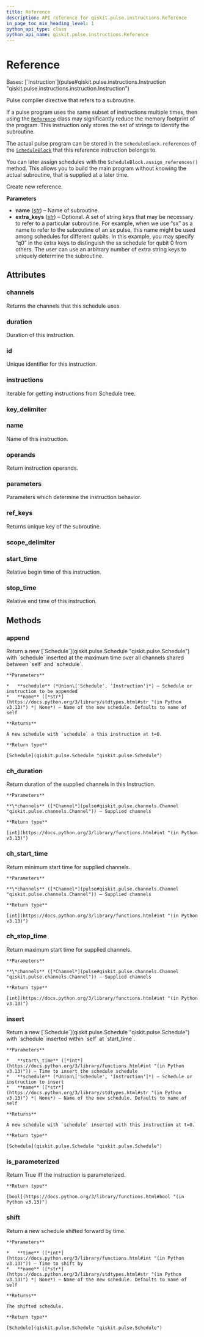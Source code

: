 ```yaml
---
title: Reference
description: API reference for qiskit.pulse.instructions.Reference
in_page_toc_min_heading_level: 1
python_api_type: class
python_api_name: qiskit.pulse.instructions.Reference
---
```


# Reference

<Class id="qiskit.pulse.instructions.Reference" isDedicatedPage={true} github="https://github.com/Qiskit/qiskit/tree/main/qiskit/pulse/instructions/reference.py#L22-L98" signature="qiskit.pulse.instructions.Reference(name, *extra_keys)" modifiers="class">
  Bases: [`Instruction`](pulse#qiskit.pulse.instructions.Instruction "qiskit.pulse.instructions.instruction.Instruction")

  Pulse compiler directive that refers to a subroutine.

  If a pulse program uses the same subset of instructions multiple times, then using the [`Reference`](#qiskit.pulse.instructions.Reference "qiskit.pulse.instructions.Reference") class may significantly reduce the memory footprint of the program. This instruction only stores the set of strings to identify the subroutine.

  The actual pulse program can be stored in the `ScheduleBlock.references` of the [`ScheduleBlock`](qiskit.pulse.ScheduleBlock "qiskit.pulse.ScheduleBlock") that this reference instruction belongs to.

  You can later assign schedules with the `ScheduleBlock.assign_references()` method. This allows you to build the main program without knowing the actual subroutine, that is supplied at a later time.

  Create new reference.

  **Parameters**

  *   **name** ([*str*](https://docs.python.org/3/library/stdtypes.html#str "(in Python v3.13)")) – Name of subroutine.
  *   **extra\_keys** ([*str*](https://docs.python.org/3/library/stdtypes.html#str "(in Python v3.13)")) – Optional. A set of string keys that may be necessary to refer to a particular subroutine. For example, when we use “sx” as a name to refer to the subroutine of an sx pulse, this name might be used among schedules for different qubits. In this example, you may specify “q0” in the extra keys to distinguish the sx schedule for qubit 0 from others. The user can use an arbitrary number of extra string keys to uniquely determine the subroutine.

  ## Attributes

  ### channels

  <Attribute id="qiskit.pulse.instructions.Reference.channels">
    Returns the channels that this schedule uses.
  </Attribute>

  ### duration

  <Attribute id="qiskit.pulse.instructions.Reference.duration">
    Duration of this instruction.
  </Attribute>

  ### id

  <Attribute id="qiskit.pulse.instructions.Reference.id">
    Unique identifier for this instruction.
  </Attribute>

  ### instructions

  <Attribute id="qiskit.pulse.instructions.Reference.instructions">
    Iterable for getting instructions from Schedule tree.
  </Attribute>

  ### key\_delimiter

  <Attribute id="qiskit.pulse.instructions.Reference.key_delimiter" attributeValue="','" />

  ### name

  <Attribute id="qiskit.pulse.instructions.Reference.name">
    Name of this instruction.
  </Attribute>

  ### operands

  <Attribute id="qiskit.pulse.instructions.Reference.operands">
    Return instruction operands.
  </Attribute>

  ### parameters

  <Attribute id="qiskit.pulse.instructions.Reference.parameters">
    Parameters which determine the instruction behavior.
  </Attribute>

  ### ref\_keys

  <Attribute id="qiskit.pulse.instructions.Reference.ref_keys">
    Returns unique key of the subroutine.
  </Attribute>

  ### scope\_delimiter

  <Attribute id="qiskit.pulse.instructions.Reference.scope_delimiter" attributeValue="'::'" />

  ### start\_time

  <Attribute id="qiskit.pulse.instructions.Reference.start_time">
    Relative begin time of this instruction.
  </Attribute>

  ### stop\_time

  <Attribute id="qiskit.pulse.instructions.Reference.stop_time">
    Relative end time of this instruction.
  </Attribute>

  ## Methods

  ### append

  <Function id="qiskit.pulse.instructions.Reference.append" github="https://github.com/Qiskit/qiskit/tree/main/qiskit/pulse/instructions/instruction.py#L185-L198" signature="append(schedule, name=None)">
    Return a new [`Schedule`](qiskit.pulse.Schedule "qiskit.pulse.Schedule") with `schedule` inserted at the maximum time over all channels shared between `self` and `schedule`.

    **Parameters**

    *   **schedule** (*Union\['Schedule', 'Instruction']*) – Schedule or instruction to be appended
    *   **name** ([*str*](https://docs.python.org/3/library/stdtypes.html#str "(in Python v3.13)") *| None*) – Name of the new schedule. Defaults to name of self

    **Returns**

    A new schedule with `schedule` a this instruction at t=0.

    **Return type**

    [Schedule](qiskit.pulse.Schedule "qiskit.pulse.Schedule")
  </Function>

  ### ch\_duration

  <Function id="qiskit.pulse.instructions.Reference.ch_duration" github="https://github.com/Qiskit/qiskit/tree/main/qiskit/pulse/instructions/instruction.py#L112-L118" signature="ch_duration(*channels)">
    Return duration of the supplied channels in this Instruction.

    **Parameters**

    **\*channels** ([*Channel*](pulse#qiskit.pulse.channels.Channel "qiskit.pulse.channels.Channel")) – Supplied channels

    **Return type**

    [int](https://docs.python.org/3/library/functions.html#int "(in Python v3.13)")
  </Function>

  ### ch\_start\_time

  <Function id="qiskit.pulse.instructions.Reference.ch_start_time" github="https://github.com/Qiskit/qiskit/tree/main/qiskit/pulse/instructions/instruction.py#L120-L127" signature="ch_start_time(*channels)">
    Return minimum start time for supplied channels.

    **Parameters**

    **\*channels** ([*Channel*](pulse#qiskit.pulse.channels.Channel "qiskit.pulse.channels.Channel")) – Supplied channels

    **Return type**

    [int](https://docs.python.org/3/library/functions.html#int "(in Python v3.13)")
  </Function>

  ### ch\_stop\_time

  <Function id="qiskit.pulse.instructions.Reference.ch_stop_time" github="https://github.com/Qiskit/qiskit/tree/main/qiskit/pulse/instructions/instruction.py#L129-L137" signature="ch_stop_time(*channels)">
    Return maximum start time for supplied channels.

    **Parameters**

    **\*channels** ([*Channel*](pulse#qiskit.pulse.channels.Channel "qiskit.pulse.channels.Channel")) – Supplied channels

    **Return type**

    [int](https://docs.python.org/3/library/functions.html#int "(in Python v3.13)")
  </Function>

  ### insert

  <Function id="qiskit.pulse.instructions.Reference.insert" github="https://github.com/Qiskit/qiskit/tree/main/qiskit/pulse/instructions/instruction.py#L167-L183" signature="insert(start_time, schedule, name=None)">
    Return a new [`Schedule`](qiskit.pulse.Schedule "qiskit.pulse.Schedule") with `schedule` inserted within `self` at `start_time`.

    **Parameters**

    *   **start\_time** ([*int*](https://docs.python.org/3/library/functions.html#int "(in Python v3.13)")) – Time to insert the schedule schedule
    *   **schedule** (*Union\['Schedule', 'Instruction']*) – Schedule or instruction to insert
    *   **name** ([*str*](https://docs.python.org/3/library/stdtypes.html#str "(in Python v3.13)") *| None*) – Name of the new schedule. Defaults to name of self

    **Returns**

    A new schedule with `schedule` inserted with this instruction at t=0.

    **Return type**

    [Schedule](qiskit.pulse.Schedule "qiskit.pulse.Schedule")
  </Function>

  ### is\_parameterized

  <Function id="qiskit.pulse.instructions.Reference.is_parameterized" github="https://github.com/Qiskit/qiskit/tree/main/qiskit/pulse/instructions/instruction.py#L219-L221" signature="is_parameterized()">
    Return True iff the instruction is parameterized.

    **Return type**

    [bool](https://docs.python.org/3/library/functions.html#bool "(in Python v3.13)")
  </Function>

  ### shift

  <Function id="qiskit.pulse.instructions.Reference.shift" github="https://github.com/Qiskit/qiskit/tree/main/qiskit/pulse/instructions/instruction.py#L151-L165" signature="shift(time, name=None)">
    Return a new schedule shifted forward by time.

    **Parameters**

    *   **time** ([*int*](https://docs.python.org/3/library/functions.html#int "(in Python v3.13)")) – Time to shift by
    *   **name** ([*str*](https://docs.python.org/3/library/stdtypes.html#str "(in Python v3.13)") *| None*) – Name of the new schedule. Defaults to name of self

    **Returns**

    The shifted schedule.

    **Return type**

    [Schedule](qiskit.pulse.Schedule "qiskit.pulse.Schedule")
  </Function>
</Class>

